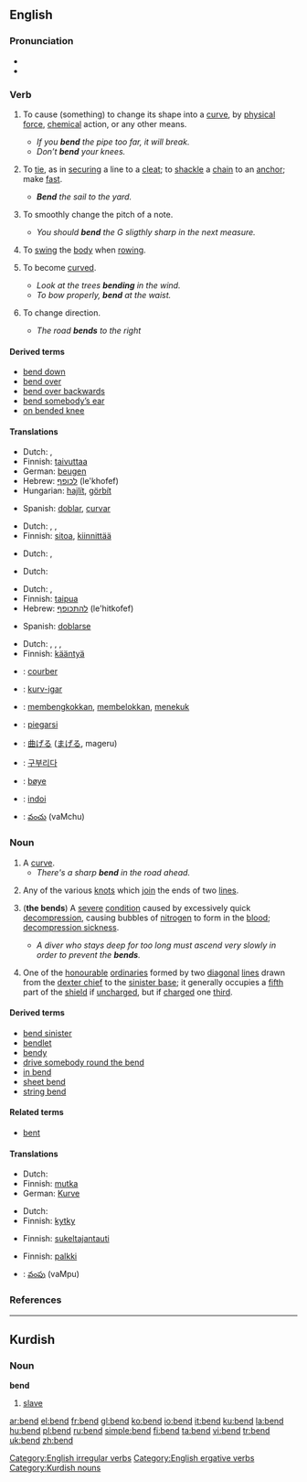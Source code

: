==English==

===Pronunciation===
*{{IPA|/'bɛnd/}}
* {{rhymes|ɛnd}}

===Verb===
{{en-verb|bends|bending|bent}}

# {{transitive}} To cause (something) to change its shape into a [[curve]], by [[physical]] [[force]], [[chemical]] action, or any other means.
#* ''If you '''bend''' the pipe too far, it will break.''
#* ''Don’t '''bend''' your knees.''
# {{context|transitive|nautical}} To [[tie]], as in [[securing]] a line to a [[cleat]]; to [[shackle]] a [[chain]] to an [[anchor]]; make [[fast]].
#* '''''Bend''' the sail to the yard.''
# {{context|transitive|music}} To smoothly change the pitch of a note.
#* ''You should '''bend''' the G sligthly sharp in the next measure.''
# {{context|intransitive|nautical}} To [[swing]] the [[body]] when [[rowing]].
# {{intransitive}}  To become [[curve]]d.
#* ''Look at the trees '''bending''' in the wind.''
#* ''To bow properly, '''bend''' at the waist.''
# {{intransitive}} To change direction.
#* ''The road '''bends''' to the right''

[[Category:English irregular verbs]]
[[Category:English ergative verbs]]

====Derived terms====
* [[bend down]]
* [[bend over]]
* [[bend over backwards]]
* [[bend somebody’s ear]]
* [[on bended knee]]

====Translations====
{{trans-top|to shape into a curve}}
*Dutch: {{t|nl|buigen}}, {{t|nl|plooien}}
*Finnish: [[taivuttaa]]
*German: [[beugen]]
*Hebrew: [[לכופף]] (le'khofef)
*Hungarian: [[hajlít]], [[görbít]]
{{trans-mid}}
*Spanish: [[doblar]], [[curvar]]
{{trans-bottom}}

{{trans-top|to tie a line}}
*Dutch: {{t|nl|knopen}}, {{t|nl|bevestigen}}, {{t|nl|vastmaken}}
*Finnish: [[sitoa]], [[kiinnittää]]
{{trans-mid}}
{{trans-bottom}}

{{trans-top|to change the pitch}}
*Dutch: {{t|nl|buigen}}, {{t|nl|corrigeren}}
{{trans-mid}}
{{trans-bottom}}

{{trans-top|to swing the body when rowing}}
*Dutch: {{t|nl|buigen}}
{{trans-mid}}
{{trans-bottom}}

{{trans-top|to become curved}}
*Dutch: {{t|nl|buigen}}, {{t|nl|plooien}}
*Finnish: [[taipua]]
*Hebrew: [[להתכופף]] (le'hitkofef)
{{trans-mid}}
*Spanish: [[doblarse]]
{{trans-bottom}}

{{trans-top|to change direction}}
*Dutch: {{t|nl|afbuigen}}, {{t|nl|buigen}}, {{t|nl|draaien}}, {{t|nl|gaan}}
*Finnish: [[kääntyä]]
{{trans-mid}}
{{trans-bottom}}

{{checktrans}}
{{trans-top|Translations to be categorized}}
*{{ttbc|French}}: [[courber]]
*{{ttbc|Ido}}: [[kurv-igar]]
*{{ttbc|Indonesian}}: [[bengkok|membengkokkan]], [[belok|membelokkan]], [[tekuk|menekuk]] 
*{{ttbc|Italian}}: [[piegarsi]]
*{{ttbc|Japanese}}: [[曲げる]] ([[まげる]], mageru) 
*{{ttbc|Korean}}: [[구부리다]]
*{{ttbc|Norwegian}}: [[bøye]]
*{{ttbc|Romanian}}: [[indoi]]
*{{ttbc|Telugu}}: [[వంచు]] (vaMchu)
{{trans-bottom}}

===Noun===
{{en-noun}}

# A [[curve]].
#* ''There's a sharp '''bend''' in the road ahead.''
# {{nautical}} Any of the various [[knot]]s which [[join]] the ends of two [[line]]s.<!-- or the end of a line into some other object; (the latter are called hitch) 
#* Note: In naval parlance, a knot involves splicing the strands of a rope.-->
# {{context|in plural|medicine|diving}} ('''the bends''') A [[severe]] [[condition]] caused by excessively quick [[decompression]], causing bubbles of [[nitrogen]] to form in the [[blood]]; [[decompression sickness]].
#* ''A diver who stays deep for too long must ascend very slowly in order to prevent the '''bends'''.''
# {{heraldry}} One of the [[honourable]] [[ordinary|ordinaries]] formed by two [[diagonal]] [[line]]s drawn from the [[dexter chief]] to the [[sinister base]]; it generally occupies a [[fifth]] part of the [[shield]] if [[uncharged]], but if [[charged]] one [[third]].

====Derived terms====
* [[bend sinister]]
* [[bendlet]]
* [[bendy]]
* [[drive somebody round the bend]]
* [[in bend]]
* [[sheet bend]]
* [[string bend]]

====Related terms====
* [[bent]]

====Translations====
{{trans-top|curve}}
*Dutch: {{t|nl|bocht|m}}
*Finnish: [[mutka]]
*German: [[Kurve]] {{f}}
{{trans-mid}}
{{trans-bottom}}

{{trans-top|knot}}
*Dutch: {{t|nl|verbindingsknoop|m}}
*Finnish: [[kytky]]
{{trans-mid}}
{{trans-bottom}}

{{trans-top|decompression sickness}}
*Finnish: [[sukeltajantauti]]
{{trans-mid}}
{{trans-bottom}}

{{trans-top|heraldic term}}
*Finnish: [[palkki]]
{{trans-mid}}
{{trans-bottom}}

{{checktrans}}
{{trans-top|Translations to be categorized}}
*{{ttbc|Telugu}}: [[వంపు]] (vaMpu)
{{trans-bottom}}

===References===
{{R:Heraldry 1862}}

----

==Kurdish==

===Noun===
'''bend'''

# [[slave]]

[[Category:Kurdish nouns]]

[[ar:bend]]
[[el:bend]]
[[fr:bend]]
[[gl:bend]]
[[ko:bend]]
[[io:bend]]
[[it:bend]]
[[ku:bend]]
[[la:bend]]
[[hu:bend]]
[[pl:bend]]
[[ru:bend]]
[[simple:bend]]
[[fi:bend]]
[[ta:bend]]
[[vi:bend]]
[[tr:bend]]
[[uk:bend]]
[[zh:bend]]